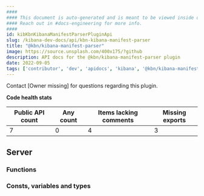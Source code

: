 ```yaml
---
####
#### This document is auto-generated and is meant to be viewed inside our experimental, new docs system.
#### Reach out in #docs-engineering for more info.
####
id: kibKbnKibanaManifestParserPluginApi
slug: /kibana-dev-docs/api/kbn-kibana-manifest-parser
title: "@kbn/kibana-manifest-parser"
image: https://source.unsplash.com/400x175/?github
description: API docs for the @kbn/kibana-manifest-parser plugin
date: 2022-09-05
tags: ['contributor', 'dev', 'apidocs', 'kibana', '@kbn/kibana-manifest-parser']
---
```




Contact [Owner missing] for questions regarding this plugin.

**Code health stats**

| Public API count  | Any count | Items lacking comments | Missing exports |
|-------------------|-----------|------------------------|-----------------|
| 7 | 0 | 4 | 3 |

## Server

### Functions
<DocDefinitionList data={kbnKibanaManifestParserObj.server.functions}/>

### Consts, variables and types
<DocDefinitionList data={kbnKibanaManifestParserObj.server.misc}/>

